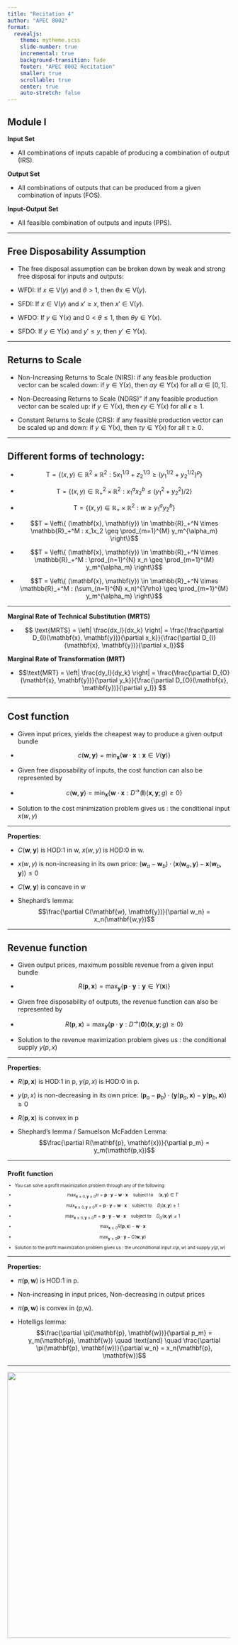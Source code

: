 ```yaml
---
title: "Recitation 4"
author: "APEC 8002"
format: 
  revealjs:
    theme: mytheme.scss 
    slide-number: true
    incremental: true
    background-transition: fade
    footer: "APEC 8002 Recitation"
    smaller: true
    scrollable: true
    center: true
    auto-stretch: false
---
```


## Module I

**Input Set**

- All combinations of inputs capable of producing a combination of output (IRS).

**Output Set**

- All combinations of outputs that can be produced from a given combination of inputs (FOS).

**Input-Output Set**

- All feasible combination of outputs and inputs (PPS).

-------------

## Free Disposability Assumption

-   The free disposal assumption can be broken down by weak and strong free disposal for inputs and outputs:


-   WFDI: If $x \in \text{V}(y)$ and $\theta >  1$, then $\theta x \in \text{V}(y)$.

-   SFDI: If $x \in \text{V}(y)$ and $x' \geq x$, then $x' \in \text{V}(y)$.

-   WFDO: If $y \in \text{Y}(x)$ and $0 < \theta \leq 1$, then $\theta y \in \text{Y}(x)$.

-   SFDO: If $y \in \text{Y}(x)$ and $y' \leq y$, then $y' \in \text{Y}(x)$.

------------------------------------------------------------------------

## Returns to Scale

-   Non-Increasing Returns to Scale (NIRS): if any feasible production vector can be scaled down: if $y \in \text{Y}(x)$, then $\alpha y \in \text{Y}(x)$ for all $\alpha \in [0, 1]$.

-   Non-Decreasing Returns to Scale (NDRS)" if any feasible production vector can be scaled up: if $y \in \text{Y}(x)$, then $\epsilon y \in \text{Y}(x)$ for all $\epsilon \geq 1$.

-   Constant Returns to Scale (CRS): if any feasible production vector can be scaled up and down: if $y \in \text{Y}(x)$, then $\tau y \in \text{Y}(x)$ for all $\tau \geq 0$.

------------------------------------------------------------------------

## Different forms of technology:

- $$\text{T} = \left\{ (x, y) \in \mathbb{R}^2 \times \mathbb{R}^2 : 5x_{1}^{1/3} + z_{2}^{1/3} \geq \left( y_{1}^{1/2} + y_{2}^{1/2} \right)^\rho \right\}$$

- $$\text{T} = \left\{ (x, y) \in \mathbb{R}_+^2 \times \mathbb{R}^2 : x_1^a x_2^b \leq (y_1^2 + y_2^2)/2 \right\}$$

- $$\text{T} = \left\{ (x, y) \in \mathbb{R}_+ \times \mathbb{R}^2 : w \geq y_1^a y_2^b \right\}$$

- $$T = \left\{ (\mathbf{x}, \mathbf{y}) \in \mathbb{R}_+^N \times \mathbb{R}_+^M : x_1x_2 \geq \prod_{m=1}^{M} y_m^{\alpha_m} \right\}$$

- $$T = \left\{ (\mathbf{x}, \mathbf{y}) \in \mathbb{R}_+^N \times \mathbb{R}_+^M : \prod_{n=1}^{N} x_n \geq \prod_{m=1}^{M} y_m^{\alpha_m} \right\}$$

- $$T = \left\{ (\mathbf{x}, \mathbf{y}) \in \mathbb{R}_+^N \times \mathbb{R}_+^M : (\sum_{n=1}^{N} x_n)^{1/\rho} \geq \prod_{m=1}^{M} y_m^{\alpha_m} \right\}$$

------------------------------------------------------------------------

**Marginal Rate of Technical Substitution (MRTS)**

- $$ \text{MRTS} = \left| \frac{dx_l}{dx_k} \right| = \frac{\frac{\partial D_{I}(\mathbf{x}, \mathbf{y})}{\partial x_k}}{\frac{\partial D_{I}(\mathbf{x}, \mathbf{y})}{\partial x_l}}$$

**Marginal Rate of Transformation (MRT)**

- $$\text{MRT} = \left| \frac{dy_l}{dy_k} \right| = \frac{\frac{\partial D_{O}(\mathbf{x}, \mathbf{y})}{\partial y_k}}{\frac{\partial D_{O}(\mathbf{x}, \mathbf{y})}{\partial y_l}}
    $$
    
------------------------------------

## Cost function

- Given input prices, yields the cheapest way to produce a given output bundle

- $$c(\mathbf{w}, \mathbf{y}) = \min_{\mathbf{x}} \{ \mathbf{w} \cdot \mathbf{x} : \mathbf{x} \in V(\mathbf{y}) \}$$

- Given free disposability of inputs, the cost function can also be represented by

- $$c(\mathbf{w}, \mathbf{y}) = \min_{\mathbf{x}} \{ \mathbf{w} \cdot \mathbf{x} : {D^{\to}(\mathbf{I})} (\mathbf{x}, \mathbf{y}; g) \geq 0 \}$$

- Solution to the cost minimization problem gives us : the conditional input $x(w,y)$

----------------

**Properties:**

- $C(\mathbf{w}, \mathbf{y})$ is HOD:1 in w, $x(w,y)$ is HOD:0 in w.

- $x(w,y)$ is non-increasing in its own price: $(\mathbf{w}_a - \mathbf{w}_b) \cdot (\mathbf{x}(\mathbf{w}_a, \mathbf{y}) - \mathbf{x}(\mathbf{w}_b, \mathbf{y})) \leq 0$

- $C(\mathbf{w}, \mathbf{y})$ is concave in w

- Shephard's lemma: $$\frac{\partial C(\mathbf{w}, \mathbf{y})}{\partial w_n} = x_n(\mathbf{w,y})$$

-----------------

## Revenue function

- Given output prices, maximum possible revenue from a given input bundle

- $$R (\mathbf{p}, \mathbf{x}) = \max_{\mathbf{y}} \{ \mathbf{p} \cdot \mathbf{y} : \mathbf{y} \in Y(\mathbf{x}) \}$$

- Given free disposability of outputs, the revenue function can also be represented by

- $$R(\mathbf{p}, \mathbf{x}) = \max_{\mathbf{y}} \{ \mathbf{p} \cdot \mathbf{y} : {D^{\to}(\mathbf{0})} (\mathbf{x}, \mathbf{y}; g) \geq 0 \}$$

- Solution to the revenue maximization problem gives us : the conditional supply $y(p,x)$

----------------

**Properties:**

- $R(\mathbf{p}, \mathbf{x})$ is HOD:1 in p, $y(p,x)$ is HOD:0 in p.

- $y(p,x)$ is non-decreasing in its own price: $(\mathbf{p}_a - \mathbf{p}_b) \cdot (\mathbf{y}(\mathbf{p}_a, \mathbf{x}) - \mathbf{y}(\mathbf{p}_b, \mathbf{x})) \geq 0$

- $R(\mathbf{p}, \mathbf{x})$ is convex in p

- Shephard's lemma / Samuelson McFadden Lemma: $$\frac{\partial R(\mathbf{p}, \mathbf{x})}{\partial p_m} = y_m(\mathbf{p,x})$$

-----------------

::: {style="font-size: 70%;"}
## Profit function

- You can solve a profit maximization problem through any of the following:

- $$\max_{\mathbf{x} \geq 0, \mathbf{y} \geq 0} \pi = \mathbf{p} \cdot \mathbf{y} - \mathbf{w} \cdot \mathbf{x} \quad \text{subject to} \quad (\mathbf{x}, \mathbf{y}) \in T$$

- $$\max_{\mathbf{x} \geq 0, \mathbf{y} \geq 0} \pi = \mathbf{p} \cdot \mathbf{y} - \mathbf{w} \cdot \mathbf{x} \quad \text{subject to} \quad D_I(\mathbf{x}, \mathbf{y}) \geq 1$$

- $$\max_{\mathbf{x} \geq 0, \mathbf{y} \geq 0} \pi = \mathbf{p} \cdot \mathbf{y} - \mathbf{w} \cdot \mathbf{x} \quad \text{subject to} \quad D_O(\mathbf{x}, \mathbf{y}) \leq 1$$

- $$\max_{\mathbf{x} \geq 0} R(\mathbf{p}, \mathbf{x}) - \mathbf{w} \cdot \mathbf{x}$$

- $$\max_{\mathbf{y} \geq 0} \mathbf{p} \cdot \mathbf{y} - C(\mathbf{w}, \mathbf{y})$$

- Solution to the profit maximization problem gives us : the unconditional input $x(p,w)$ and supply  $y(p,w)$

:::
::: footer
:::

------------------------

**Properties:**

- $\pi (\mathbf{p}, \mathbf{w})$ is HOD:1 in p.

- Non-increasing in input prices, Non-decreasing in output prices

- $\pi (\mathbf{p}, \mathbf{w})$ is convex in (p,w).

- Hotelligs lemma: $$\frac{\partial \pi(\mathbf{p}, \mathbf{w})}{\partial p_m} = y_m(\mathbf{p}, \mathbf{w}) \quad \text{and} \quad \frac{\partial \pi(\mathbf{p}, \mathbf{w})}{\partial w_n} = x_n(\mathbf{p}, \mathbf{w})$$

--------------------


![](pic1.png){width=900 height=600}

::: footer
:::
